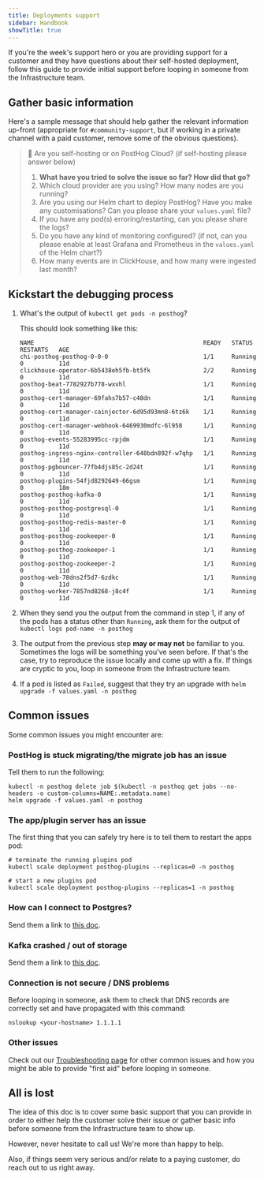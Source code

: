 ```yaml
---
title: Deployments support
sidebar: Handbook
showTitle: true
---
```


If you're the week's support hero or you are providing support for a customer and they have questions about their self-hosted deployment, follow this guide to provide initial support before looping in someone from the Infrastructure team.

## Gather basic information

Here's a sample message that should help gather the relevant information up-front (appropriate for `#community-support`, but if working in a private channel with a paid customer, remove some of the obvious questions).

>👋 Are you self-hosting or on PostHog Cloud? (if self-hosting please answer below)
>
>1. **What have you tried to solve the issue so far? How did that go?**
>2. Which cloud provider are you using? How many nodes are you running?
>3. Are you using our Helm chart to deploy PostHog? Have you make any customisations? Can you please share your `values.yaml` file?
>4. If you have any pod(s) erroring/restarting, can you please share the logs?
>5. Do you have any kind of monitoring configured? (if not, can you please enable at least Grafana and Prometheus in the `values.yaml` of the Helm chart?)
>6. How many events are in ClickHouse, and how many were ingested last month?


## Kickstart the debugging process

1. What's the output of `kubectl get pods -n posthog`?

    This should look something like this:

    ```shell
    NAME                                                READY   STATUS    RESTARTS   AGE
    chi-posthog-posthog-0-0-0                           1/1     Running   0          11d
    clickhouse-operator-6b5438eh5fb-bt5fk               2/2     Running   0          11d
    posthog-beat-7782927b778-wxvhl                      1/1     Running   0          11d
    posthog-cert-manager-69fahs7b57-c48dn               1/1     Running   0          11d
    posthog-cert-manager-cainjector-6d95d93mn8-6tz6k    1/1     Running   0          11d
    posthog-cert-manager-webhook-6469930mdfc-6l958      1/1     Running   0          11d
    posthog-events-55283995cc-rpjdm                     1/1     Running   0          11d
    posthog-ingress-nginx-controller-648bdn892f-w7qhp   1/1     Running   0          11d
    posthog-pgbouncer-77fb4djs85c-2d24t                 1/1     Running   0          11d
    posthog-plugins-54fjd8292649-66gsm                  1/1     Running   0          18m
    posthog-posthog-kafka-0                             1/1     Running   0          11d
    posthog-posthog-postgresql-0                        1/1     Running   0          11d
    posthog-posthog-redis-master-0                      1/1     Running   0          11d
    posthog-posthog-zookeeper-0                         1/1     Running   0          11d
    posthog-posthog-zookeeper-1                         1/1     Running   0          11d
    posthog-posthog-zookeeper-2                         1/1     Running   0          11d
    posthog-web-78dns2f5d7-6zdkc                        1/1     Running   0          11d
    posthog-worker-7857nd8268-j8c4f                     1/1     Running   0          11d
    ```

2. When they send you the output from the command in step 1, if any of the pods has a status other than `Running`, ask them for the output of `kubectl logs pod-name -n posthog`

3. The output from the previous step **may or may not** be familiar to you. Sometimes the logs will be something you've seen before. If that's the case, try to reproduce the issue locally and come up with a fix. If things are cryptic to you, loop in someone from the Infrastructure team.

4. If a pod is listed as `Failed`, suggest that they try an upgrade with `helm upgrade -f values.yaml -n posthog`


## Common issues

Some common issues you might encounter are:

### PostHog is stuck migrating/the migrate job has an issue

Tell them to run the following:

```shell
kubectl -n posthog delete job $(kubectl -n posthog get jobs --no-headers -o custom-columns=NAME:.metadata.name)
helm upgrade -f values.yaml -n posthog
```

### The app/plugin server has an issue

The first thing that you can safely try here is to tell them to restart the apps pod:

```shell
# terminate the running plugins pod
kubectl scale deployment posthog-plugins --replicas=0 -n posthog

# start a new plugins pod
kubectl scale deployment posthog-plugins --replicas=1 -n posthog
```

### How can I connect to Postgres?

Send them a link to [this doc](/docs/self-host/deploy/troubleshooting#how-do-i-connect-to-postgres).

### Kafka crashed / out of storage

Send them a link to [this doc](/docs/self-host/deploy/troubleshooting#kafka-crash-looping-disk-full).

### Connection is not secure / DNS problems

Before looping in someone, ask them to check that DNS records are correctly set and have propagated with this command:

```shell
nslookup <your-hostname> 1.1.1.1
```

### Other issues

Check out our [Troubleshooting page](/docs/self-host/deploy/troubleshooting) for other common issues and how you might be able to provide "first aid" before looping in someone.

## All is lost

The idea of this doc is to cover some basic support that you can provide in order to either help the customer solve their issue or gather basic info before someone from the Infrastructure team to show up.

However, never hesitate to call us! We're more than happy to help.

Also, if things seem very serious and/or relate to a paying customer, do reach out to us right away.
